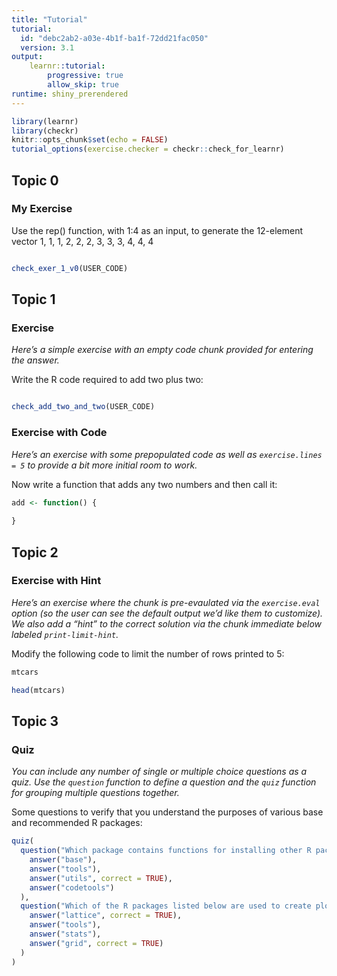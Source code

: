 ```yaml
---
title: "Tutorial"
tutorial:
  id: "debc2ab2-a03e-4b1f-ba1f-72dd21fac050"
  version: 3.1
output: 
    learnr::tutorial:
        progressive: true
        allow_skip: true
runtime: shiny_prerendered
---
```


```r
library(learnr)
library(checkr)
knitr::opts_chunk$set(echo = FALSE)
tutorial_options(exercise.checker = checkr::check_for_learnr)
```

## Topic 0

### My Exercise

Use the rep() function, with 1:4 as an input, to generate the 12-element vector 1, 1, 1, 2, 2, 2, 3, 3, 3, 4, 4, 4

```r

```


```r
check_exer_1_v0(USER_CODE)
```


## Topic 1

### Exercise 

*Here's a simple exercise with an empty code chunk provided for entering the answer.*

Write the R code required to add two plus two:

```r


```

```r
check_add_two_and_two(USER_CODE)
```

### Exercise with Code

*Here's an exercise with some prepopulated code as well as `exercise.lines = 5` to provide a bit more initial room to work.*

Now write a function that adds any two numbers and then call it:

```r
add <- function() {
  
}
```

## Topic 2

### Exercise with Hint

*Here's an exercise where the chunk is pre-evaulated via the `exercise.eval` option (so the user can see the default output we'd like them to customize). We also add a "hint" to the correct solution via the chunk immediate below labeled `print-limit-hint`.*

Modify the following code to limit the number of rows printed to 5:

```r
mtcars
```

```r
head(mtcars)
```

## Topic 3

### Quiz

*You can include any number of single or multiple choice questions as a quiz. Use the `question` function to define a question and the `quiz` function for grouping multiple questions together.*

Some questions to verify that you understand the purposes of various base and recommended R packages:

```r
quiz(
  question("Which package contains functions for installing other R packages?",
    answer("base"),
    answer("tools"),
    answer("utils", correct = TRUE),
    answer("codetools")
  ),
  question("Which of the R packages listed below are used to create plots?",
    answer("lattice", correct = TRUE),
    answer("tools"),
    answer("stats"),
    answer("grid", correct = TRUE)
  )
)
```

